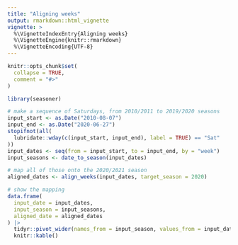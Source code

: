 ```yaml
---
title: "Aligning weeks"
output: rmarkdown::html_vignette
vignette: >
  %\VignetteIndexEntry{Aligning weeks}
  %\VignetteEngine{knitr::rmarkdown}
  %\VignetteEncoding{UTF-8}
---
```


```r
knitr::opts_chunk$set(
  collapse = TRUE,
  comment = "#>"
)
```

```r
library(seasoner)
```

```r
# make a sequence of Saturdays, from 2010/2011 to 2019/2020 seasons
input_start <- as.Date("2010-08-07")
input_end <- as.Date("2020-06-27")
stopifnot(all(
  lubridate::wday(c(input_start, input_end), label = TRUE) == "Sat"
))
input_dates <- seq(from = input_start, to = input_end, by = "week")
input_seasons <- date_to_season(input_dates)

# map all of those onto the 2020/2021 season
aligned_dates <- align_weeks(input_dates, target_season = 2020)

# show the mapping
data.frame(
  input_date = input_dates,
  input_season = input_seasons,
  aligned_date = aligned_dates
) |>
  tidyr::pivot_wider(names_from = input_season, values_from = input_date) |>
  knitr::kable()
```
